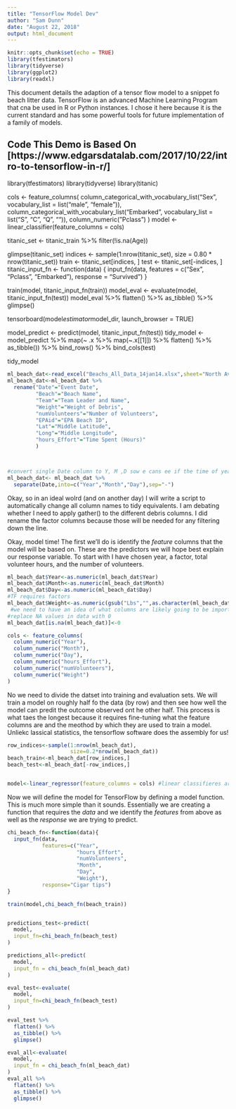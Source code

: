 ```yaml
---
title: "TensorFlow Model Dev"
author: "Sam Dunn"
date: "August 22, 2018"
output: html_document
---
```


```r
knitr::opts_chunk$set(echo = TRUE)
library(tfestimators)
library(tidyverse)
library(ggplot2)
library(readxl)
```

This document details the adaption of a tensor flow model to a snippet fo beach litter data.  TensorFlow is an advanced Machine Learning Program that cna be used in R or Python instances.  I chose it here because it is the current standard and has some powerful tools for future implementation of a family of models.

## Code This Demo is Based On [https://www.edgarsdatalab.com/2017/10/22/intro-to-tensorflow-in-r/]

library(tfestimators)
library(tidyverse)
library(titanic)

cols <- feature_columns(
  column_categorical_with_vocabulary_list("Sex", vocabulary_list = list("male", "female")),
  column_categorical_with_vocabulary_list("Embarked", vocabulary_list = list("S", "C", "Q", "")),
  column_numeric("Pclass")
)
model <- linear_classifier(feature_columns = cols)

titanic_set <- titanic_train %>%
  filter(!is.na(Age))

glimpse(titanic_set)
indices <- sample(1:nrow(titanic_set), size = 0.80 * nrow(titanic_set))
train <- titanic_set[indices, ]
test  <- titanic_set[-indices, ]
titanic_input_fn <- function(data) {
  input_fn(data, 
           features = c("Sex",
                        "Pclass",
                        "Embarked"), 
           response = "Survived")
}

train(model, titanic_input_fn(train))
model_eval <- evaluate(model, titanic_input_fn(test))
model_eval %>%
  flatten() %>%
  as_tibble() %>%
  glimpse()

tensorboard(model$estimator$model_dir, launch_browser = TRUE)

model_predict <- predict(model, titanic_input_fn(test))
tidy_model <- model_predict %>%
  map(~ .x %>%
        map(~.x[[1]]) %>%
        flatten() %>% 
        as_tibble()) %>%
  bind_rows() %>%
  bind_cols(test)

tidy_model

```r
ml_beach_dat<-read_excel("Beachs_All_Data_14jan14.xlsx",sheet="North Ave")
ml_beach_dat<-ml_beach_dat %>% 
  rename("Date"="Event Date",
         "Beach"="Beach Name",
         "Team"="Team Leader and Name",
         "Weight"="Weight of Debris",
         "numVolunteers"="Number of Volunteers",
         "EPAid"="EPA Beach ID",
         "Lat"="Middle Latitude",
         "Long"="Middle Longitude",
         "hours_Effort"="Time Spent (Hours)"
         )



#convert single Date column to Y, M ,D sow e cans ee if the time of year that cleanups ahppen is important
ml_beach_dat<- ml_beach_dat %>% 
  separate(Date,into=c("Year","Month","Day"),sep="-")


```

Okay, so in an ideal wolrd (and on another day) I will write a script to automatically change all column names to tidy equivalents.  I am debating whether I need to apply gather() to the different debris columns.  I did rename the factor columns because those will be needed for any filtering down the line. 

Okay, model time!  The first we'll do is identify the *feature* columns that the model will be based on.  These are the predictors we will hope best explain our response variable.  To start with I have chosen year, a factor, total volunteer hours, and the number of volunteers.
```r

ml_beach_dat$Year<-as.numeric(ml_beach_dat$Year)
ml_beach_dat$Month<-as.numeric(ml_beach_dat$Month)
ml_beach_dat$Day<-as.numeric(ml_beach_dat$Day)
#TF requires factors
ml_beach_dat$Weight<-as.numeric(gsub("Lbs","",as.character(ml_beach_dat$Weight)))
 #we need to have an idea of what columns are likely going to be important BEFORE we design the model
#replace NA values in data with 0
ml_beach_dat[is.na(ml_beach_dat)]<-0

cols <- feature_columns(
  column_numeric("Year"),
  column_numeric("Month"),
  column_numeric("Day"),
  column_numeric("hours_Effort"),
  column_numeric("numVolunteers"),
  column_numeric("Weight")
)

```


No we need to divide the datset into training and evaluation sets.  We will train a model on roughly half fo the data (by row) and then see how well the model can predit the outcome observed ont he other half.  This process is what taes the longest because it requires fine-tuning what the feature columns are and the meothod by which they are used to train a model.  Unliekc lassical statistics, the tensorflow software does the assembly for us!
```r
row_indices<-sample(1:nrow(ml_beach_dat),
                    size=0.2*nrow(ml_beach_dat))
beach_train<-ml_beach_dat[row_indices,]
beach_test<-ml_beach_dat[-row_indices,]


model<-linear_regressor(feature_columns = cols) #linear classifieres are used to predict continuous outcomes from categoricala nd continuous feature cols.  linear regressos handle only continuoiurs.  other predictors are needed for different outcomes
```


Now we will define the model for TensorFlow by defining a model function.  This is much more simple than it sounds.  Essentially we are creating a function that requires the *data* and we identify the *features* from above as well as the *response* we are trying to predict.
```r
chi_beach_fn<-function(data){
  input_fn(data,
           features=c("Year",
                      "hours_Effort",
                      "numVolunteers",
                      "Month",
                      "Day",
                      "Weight"),
           response="Cigar tips")
}
```


```r
train(model,chi_beach_fn(beach_train))


predictions_test<-predict(
  model,
  input_fn=chi_beach_fn(beach_test)
)

predictions_all<-predict(
  model,
  input_fn = chi_beach_fn(ml_beach_dat)
)

eval_test<-evaluate(
  model,
  input_fn=chi_beach_fn(beach_test)
)

eval_test %>% 
  flatten() %>% 
  as_tibble() %>% 
  glimpse()

eval_all<-evaluate(
  model,
  input_fn = chi_beach_fn(ml_beach_dat)
)
eval_all %>% 
  flatten() %>% 
  as_tibble() %>% 
  glimpse()
```


